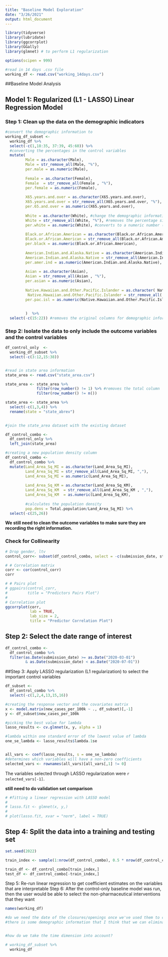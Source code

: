 ```yaml
---
title: "Baseline Model Exploration"
date: "3/26/2021"
output: html_document
---
```


```r
library(tidyverse)
library(lubridate)
library(ggcorrplot)
library(GGally)
library(glmnet) # to perform L1 regularization

options(scipen = 999)

#read in 14 days .csv file
working_df <- read.csv("working_14days.csv")
```



##Baseline Model Analysis

## Model 1: Regularized (L1 - LASSO) Linear Regression Model



### Step 1: Clean up the data on the demographic indicators


```r

#convert the demographic information to 
working_df_subset <-
  working_df %>% 
  select(-c(1,18:35, 37:39, 45:60)) %>% 
  #converting the percentages in the control variables
  mutate(
         Male = as.character(Male), 
         Male = str_remove_all(Male, "%"), 
         per.male = as.numeric(Male),
         
         Female = as.character(Female), 
         Female  = str_remove_all(Female , "%"), 
         per.female = as.numeric(Female),
    
         X65.years.and.over = as.character(X65.years.and.over), 
         X65.years.and.over = str_remove_all(X65.years.and.over, "%"), 
         per.65.and.over = as.numeric(X65.years.and.over),
         
         White = as.character(White), #change the demographic information to characters
         White = str_remove_all(White, "%"), #removes the percentage signs
         per.white = as.numeric(White), #converts to a numeric number (which is a percentage already)
         
         Black.or.African.American = as.character(Black.or.African.American), 
         Black.or.African.American = str_remove_all(Black.or.African.American , "%"), 
         per.black = as.numeric(Black.or.African.American),
         
         American.Indian.and.Alaska.Native = as.character(American.Indian.and.Alaska.Native), 
         American.Indian.and.Alaska.Native = str_remove_all(American.Indian.and.Alaska.Native , "%"), 
         per.amer.ind = as.numeric(American.Indian.and.Alaska.Native),
         
         Asian = as.character(Asian), 
         Asian = str_remove_all(Asian , "%"), 
         per.asian = as.numeric(Asian),
         
         Native.Hawaiian.and.Other.Pacific.Islander = as.character( Native.Hawaiian.and.Other.Pacific.Islander), 
          Native.Hawaiian.and.Other.Pacific.Islander = str_remove_all( Native.Hawaiian.and.Other.Pacific.Islander , "%"), 
         per.pac.isl = as.numeric(Native.Hawaiian.and.Other.Pacific.Islander)
         
         
         )  %>% 
  select(-c(15:22)) #removes the original columns for demographic information


```


### Step 2: Isolate the data to only include the outcome variables and the control variables

```r
df_control_only  <- 
  working_df_subset %>% 
  select(-c(3:12,15:38)) 


#read in state area information
state_area <- read.csv("state_area.csv")

state_area <- state_area %>% 
              filter(row_number() != 1) %>% #removes the total column
              filter(row_number() != n()) 

state_area <- state_area %>% 
  select(-c(1,3,4)) %>% 
  rename(state = "state_abrev")
  
```

```r
#join the state_area dataset with the existing dataset

df_control_combo <-
  df_control_only %>%
  left_join(state_area)

#creating a new population density column
df_control_combo <-
  df_control_combo %>% 
  mutate(Land_Area_Sq_MI = as.character(Land_Area_Sq_MI),
         Land_Area_Sq_MI = str_remove_all(Land_Area_Sq_MI, ","),
         Land_Area_Sq_MI = as.numeric(Land_Area_Sq_MI),
         
         Land_Area_Sq_KM = as.character(Land_Area_Sq_KM),
         Land_Area_Sq_KM  = str_remove_all(Land_Area_Sq_KM , ","),
         Land_Area_Sq_KM  = as.numeric(Land_Area_Sq_KM),
         
         #calculates the population density
         pop.dens = Total.population/Land_Area_Sq_MI) %>% 
  select(-c(25,26))

```

**We still need to clean the outcome variables to make sure they are recording the right information.**

### Check for Collinearity

```r
# Drop gender, ltv
control_corr<- subset(df_control_combo, select = -c(submission_date, state, political.party.affilation))

# # Correlation matrix
corr <- cor(control_corr)
corr

# # Pairs plot
# ggpairs(control_corr,
#         title = "Predictors Pairs Plot")
# 
# Correlation plot
ggcorrplot(corr,
           lab = TRUE, 
           lab_size = 2,
           title = "Predictor Correlation Plot")
```


## Step 2: Select the date range of interest

```r
df_control_combo <-
  df_control_combo %>% 
  filter(as.Date(submission_date) >= as.Date("2020-03-01")
         & as.Date(submission_date) < as.Date("2020-07-01"))
```


##Step 3: Apply LASSO regularization (L1 regularization) to select the important control variables 

```r

df_subset <-
  df_control_combo %>% 
  select(-c(1,2,4,13,15,16))

#creating the response vector and the covariates matrix
x <- model.matrix(new_cases_per_100k ~ ., df_subset)[,-1]
y <- df_subset$new_cases_per_100k


```


```r
#picking the best value for lambda
lasso_results <- cv.glmnet(x, y, alpha = 1)

#lambda within one standard error of the lowest value of lambda
one_se_lambda <- lasso_results$lambda.1se


all_vars <- coef(lasso_results, s = one_se_lambda)
#determines which variables will have a non-zero coefficients
selected_vars <- rownames(all_vars)[all_vars[,1] != 0]


```

The variables selected through LASSO regularization were `r selected_vars[-1]`.

**still need to do validation set comparison**


```r


# #fitting a linear regression with LASSO model
# 
# lasso.fit <- glmnet(x, y,)
# 
# plot(lasso.fit, xvar = "norm", label = TRUE)
```


## Step 4: Split the data into a training and testing set

```r
set.seed(2022)

train_index <- sample(1:nrow(df_control_combo), 0.5 * nrow(df_control_combo))

train_df <- df_control_combo[train_index,]
test_df <- df_control_combo[-train_index,]
```


Step 5: Re-run linear regression to get coefficient estimates on the variables that are interpretable
Step 6: After the control-only baseline model was run, then the user would be able to select the non-pharmaceutical interventions that they want 




```r

names(working_df)

#do we need the date of the closures/openings once we've used them to create the binary variables?
#there is some demographic information that I think that we can eliminate as well


#how do we take the time dimension into account?

# working_df_subset %>% 
  working_df

```








